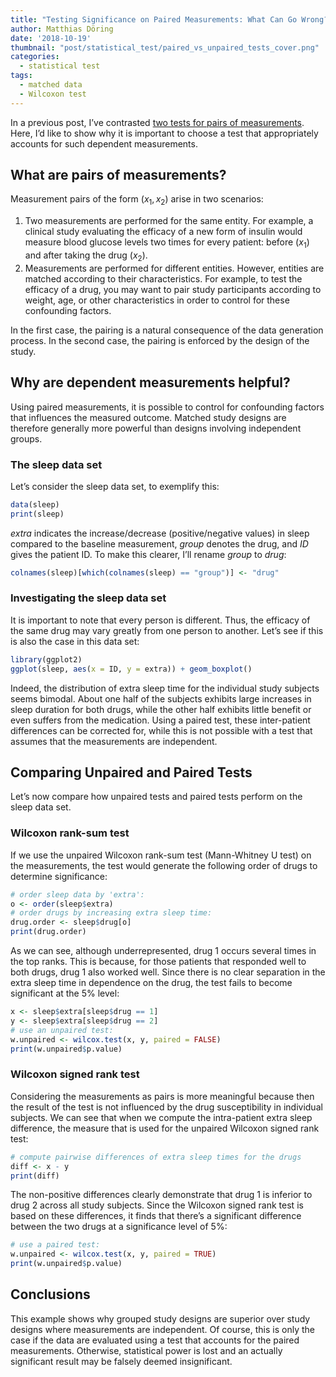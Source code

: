```yaml
---
title: "Testing Significance on Paired Measurements: What Can Go Wrong?"
author: Matthias Döring
date: '2018-10-19'
thumbnail: "post/statistical_test/paired_vs_unpaired_tests_cover.png"
categories:
  - statistical test
tags:
  - matched data
  - Wilcoxon test
---
```


In a previous post, I've contrasted [two tests for pairs of measurements](/post/statistical_test/signed_wilcox_rank_test/). Here, I'd like to show why it is important to choose a test that appropriately accounts for such dependent measurements.
<!--more-->

## What are pairs of measurements?

Measurement pairs of the form $(x_1, x_2)$ arise in two scenarios:

1. Two measurements are performed for the same entity. For example, a clinical study evaluating the efficacy of a new form of insulin would measure blood glucose levels two times for every patient: before ($x_1$) and after taking the drug ($x_2$).
2. Measurements are performed for different entities. However, entities are matched according to their characteristics. For example, to test the efficacy of a drug, you may want to pair study participants according to weight, age, or other characteristics in order to control for these confounding factors.

In the first case, the pairing is a natural consequence of the data generation process. In the second case, the pairing is enforced by the design of the study.

## Why are dependent measurements helpful?

Using paired measurements, it is possible to control for confounding factors that influences the measured outcome. Matched study designs are therefore generally more powerful than designs involving independent groups.

### The sleep data set

Let's consider the sleep data set, to exemplify this:

```r
data(sleep)
print(sleep)
``` 

*extra* indicates the increase/decrease (positive/negative values) in sleep compared to the baseline measurement, *group* denotes the drug, and *ID* gives the patient ID. To make this clearer, I'll rename *group* to *drug*:

```r
colnames(sleep)[which(colnames(sleep) == "group")] <- "drug"
```

### Investigating the sleep data set

It is important to note that every person is different. Thus, the efficacy of the same drug may vary greatly from one person to another. Let's see if this is also the case in this data set:

```r
library(ggplot2)
ggplot(sleep, aes(x = ID, y = extra)) + geom_boxplot()
```

Indeed, the distribution of extra sleep time for the individual study subjects seems bimodal. About one half of the subjects exhibits large increases in sleep duration for both drugs, while the other half exhibits little benefit or even suffers from the medication. Using a paired test, these inter-patient differences can be corrected for, while this is not possible with a test that assumes that the measurements are independent.

## Comparing Unpaired and Paired Tests

Let's now compare how unpaired tests and paired tests perform on the sleep data set.

### Wilcoxon rank-sum test

If we use the unpaired Wilcoxon rank-sum test (Mann-Whitney U test) on the measurements, the test would generate the following order of drugs to determine significance:

```r
# order sleep data by 'extra':
o <- order(sleep$extra)
# order drugs by increasing extra sleep time:
drug.order <- sleep$drug[o]
print(drug.order)
```

As we can see, although underrepresented, drug 1 occurs several times in the top ranks. This is because, for those patients that responded well to both drugs, drug 1 also worked well. Since there is no clear separation in the extra sleep time in dependence on the drug, the test fails to become significant at the 5% level:

```r
x <- sleep$extra[sleep$drug == 1]
y <- sleep$extra[sleep$drug == 2]
# use an unpaired test:
w.unpaired <- wilcox.test(x, y, paired = FALSE)
print(w.unpaired$p.value)
```

### Wilcoxon signed rank test

Considering the measurements as pairs is more meaningful because then the result of the test is not influenced by the drug susceptibility in individual subjects. We can see that when we compute the intra-patient extra sleep difference, the measure that is used for the unpaired Wilcoxon signed rank test:

```r
# compute pairwise differences of extra sleep times for the drugs
diff <- x - y
print(diff)
```

The non-positive differences clearly demonstrate that drug 1 is inferior to drug 2 across all study subjects. Since the Wilcoxon signed rank test is based on these differences, it finds that there's a significant difference between the two drugs at a significance level of 5%:

```r
# use a paired test:
w.unpaired <- wilcox.test(x, y, paired = TRUE)
print(w.unpaired$p.value)
```

## Conclusions

This example shows why grouped study designs are superior over study designs where measurements are independent. Of course, this is only the case if the data are evaluated using a test that accounts for the paired measurements. Otherwise, statistical power is lost and an actually significant result may be falsely deemed insignificant.
